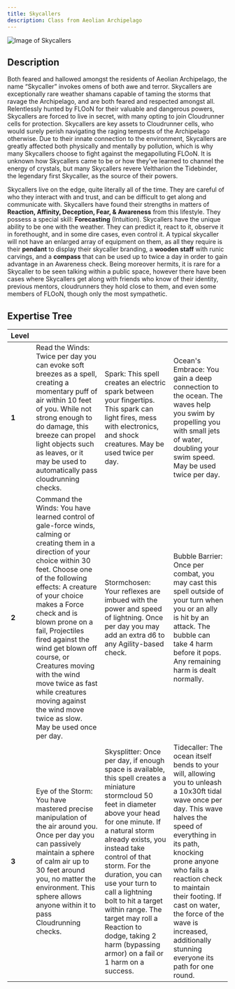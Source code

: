 ```yaml
---
title: Skycallers
description: Class from Aeolian Archipelago
---
```


![Image of Skycallers](../../../assets/archipelago/skycaller.png)

## Description
Both feared and hallowed amongst the residents of Aeolian Archipelago, the name “Skycaller” invokes omens of both awe and terror. Skycallers are exceptionally rare weather shamans capable of taming the storms that ravage the Archipelago, and are both feared and respected amongst all. Relentlessly hunted by FLOoN for their valuable and dangerous powers, Skycallers are forced to live in secret, with many opting to join Cloudrunner cells for protection. Skycallers are key assets to Cloudrunner cells, who would surely perish navigating the raging tempests of the Archipelago otherwise. Due to their innate connection to the environment, Skycallers are greatly affected both physically and mentally by pollution, which is why many Skycallers choose to fight against the megapolluting FLOoN. It is unknown how Skycallers came to be or how they’ve learned to channel the energy of crystals, but many Skycallers revere Veltharion the Tidebinder, the legendary first Skycaller, as the source of their powers.

Skycallers live on the edge, quite literally all of the time. They are careful of who they interact with and trust, and can be difficult to get along and communicate with. Skycallers have found their strengths in matters of **Reaction, Affinity, Deception, Fear, & Awareness** from this lifestyle. They possess a special skill: **Forecasting** (Intuition). Skycallers have the unique ability to be one with the weather. They can predict it, react to it, observe it in forethought, and in some dire cases, even control it. A typical skycaller will not have an enlarged array of equipment on them, as all they require is their **pendant** to display their skycaller branding, a **wooden staff** with runic carvings, and a **compass** that can be used up to twice a day in order to gain advantage in an Awareness check. Being moreover hermits, it is rare for a Skycaller to be seen talking within a public space, however there have been cases where Skycallers get along with friends who know of their identity, previous mentors, cloudrunners they hold close to them, and even some members of FLOoN, though only the most sympathetic.

## Expertise Tree
| **Level** |  |  |  |
|-------|-------------|----------|------|
| **1**     | Read the Winds: Twice per day you can evoke soft breezes as a spell, creating a momentary puff of air within 10 feet of you. While not strong enough to do damage, this breeze can propel light objects such as leaves, or it may be used to automatically pass cloudrunning checks. | Spark: This spell creates an electric spark between your fingertips. This spark can light fires, mess with electronics, and shock creatures. May be used twice per day. | Ocean's Embrace: You gain a deep connection to the ocean. The waves help you swim by propelling you with small jets of water, doubling your swim speed. May be used twice per day. |
| **2**     | Command the Winds: You have learned control of gale-force winds, calming or creating them in a direction of your choice within 30 feet. Choose one of the following effects: A creature of your choice makes a Force check and is blown prone on a fail, Projectiles fired against the wind get blown off course, or Creatures moving with the wind move twice as fast while creatures moving against the wind move twice as slow. May be used once per day. | Stormchosen: Your reflexes are imbued with the power and speed of lightning. Once per day you may add an extra d6 to any Agility-based check. | Bubble Barrier: Once per combat, you may cast this spell outside of your turn when you or an ally is hit by an attack. The bubble can take 4 harm before it pops. Any remaining harm is dealt normally. |
| **3**     | Eye of the Storm: You have mastered precise manipulation of the air around you. Once per day you can passively maintain a sphere of calm air up to 30 feet around you, no matter the environment. This sphere allows anyone within it to pass Cloudrunning checks. | Skysplitter: Once per day, if enough space is available, this spell creates a miniature stormcloud 50 feet in diameter above your head for one minute. If a natural storm already exists, you instead take control of that storm. For the duration, you can use your turn to call a lightning bolt to hit a target within range. The target may roll a Reaction to dodge, taking 2 harm (bypassing armor) on a fail or 1 harm on a success. | Tidecaller: The ocean itself bends to your will, allowing you to unleash a 10x30ft tidal wave once per day. This wave halves the speed of everything in its path, knocking prone anyone who fails a reaction check to maintain their footing. If cast on water, the force of the wave is increased, additionally stunning everyone its path for one round. |
